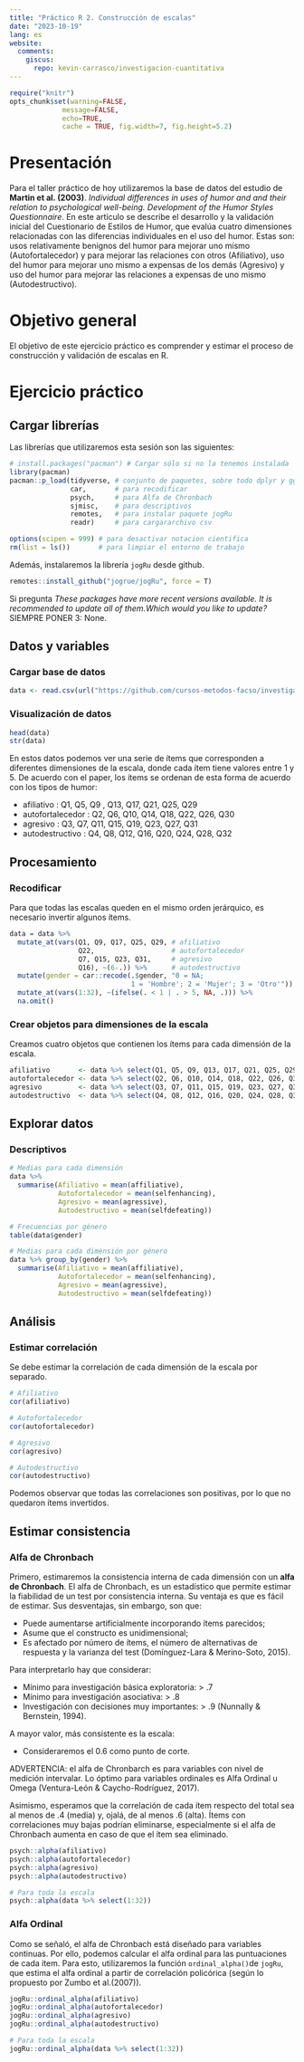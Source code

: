 ```yaml
---
title: "Práctico R 2. Construcción de escalas"
date: "2023-10-19"
lang: es
website:
  comments:
    giscus:
      repo: kevin-carrasco/investigacion-cuantitativa
---
```



```r
require("knitr")
opts_chunk$set(warning=FALSE,
             message=FALSE,
             echo=TRUE,
             cache = TRUE, fig.width=7, fig.height=5.2)
```

# Presentación

Para el taller práctico de hoy utilizaremos la base de datos del estudio de **Martin et al. (2003)**. *Individual differences in uses of humor and and their relation to psychological well-being. Development of the Humor Styles Questionnaire*. En este artículo se describe el desarrollo y la validación inicial del Cuestionario de Estilos de Humor, que evalúa cuatro dimensiones relacionadas con las diferencias individuales en el uso del humor. Estas son: usos relativamente benignos del humor para mejorar uno mismo (Autofortalecedor) y para mejorar las relaciones con otros (Afiliativo), uso del humor para mejorar uno mismo a expensas de los demás (Agresivo) y uso del humor para mejorar las relaciones a expensas de uno mismo (Autodestructivo).


# Objetivo general

El objetivo de este ejercicio práctico es comprender y estimar el proceso de construcción y validación de escalas en R.


# Ejercicio práctico


## Cargar librerías

Las librerías que utilizaremos esta sesión son las siguientes:

```r
# install.packages("pacman") # Cargar sólo si no la tenemos instalada
library(pacman)
pacman::p_load(tidyverse, # conjunto de paquetes, sobre todo dplyr y ggplot2
               car,       # para recodificar
               psych,     # para Alfa de Chronbach
               sjmisc,    # para descriptivos
               remotes,   # para instalar paquete jogRu
               readr)     # para cargararchivo csv

options(scipen = 999) # para desactivar notacion cientifica
rm(list = ls())       # para limpiar el entorno de trabajo
```

Además, instalaremos la librería `jogRu` desde github.

```r
remotes::install_github("jogrue/jogRu", force = T)
```

::: callout-note
Si pregunta *These packages have more recent versions available. It is recommended to update all of them.Which would you like to update?* SIEMPRE PONER 3: None.
:::


## Datos y variables


### Cargar base de datos

```r
data <- read.csv(url("https://github.com/cursos-metodos-facso/investigacion-cuantitativa/raw/main/files/data/data.csv"))
```


### Visualización de datos

```r
head(data)
str(data)
```

En estos datos podemos ver una serie de ítems que corresponden a diferentes dimensiones de la escala, donde cada ítem tiene valores entre 1 y 5. De acuerdo con el paper, los ítems se ordenan de esta forma de acuerdo con los tipos de humor:

- afiliativo       : Q1, Q5, Q9 , Q13, Q17, Q21, Q25, Q29
- autofortalecedor : Q2, Q6, Q10, Q14, Q18, Q22, Q26, Q30
- agresivo         : Q3, Q7, Q11, Q15, Q19, Q23, Q27, Q31
- autodestructivo  : Q4, Q8, Q12, Q16, Q20, Q24, Q28, Q32


## Procesamiento


### Recodificar

Para que todas las escalas queden en el mismo orden jerárquico, es necesario invertir algunos ítems.

```r
data = data %>% 
  mutate_at(vars(Q1, Q9, Q17, Q25, Q29, # afiliativo
                 Q22,                   # autofortalecedor
                 Q7, Q15, Q23, Q31,     # agresivo
                 Q16), ~(6-.)) %>%      # autodestructivo
  mutate(gender = car::recode(.$gender, "0 = NA;
                              1 = 'Hombre'; 2 = 'Mujer'; 3 = 'Otro'")) %>% 
  mutate_at(vars(1:32), ~(ifelse(. < 1 | . > 5, NA, .))) %>% 
  na.omit()
```


### Crear objetos para dimensiones de la escala

Creamos cuatro objetos que contienen los ítems para cada dimensión de la escala.

```r
afiliativo       <- data %>% select(Q1, Q5, Q9, Q13, Q17, Q21, Q25, Q29)
autofortalecedor <- data %>% select(Q2, Q6, Q10, Q14, Q18, Q22, Q26, Q30)
agresivo         <- data %>% select(Q3, Q7, Q11, Q15, Q19, Q23, Q27, Q31)
autodestructivo  <- data %>% select(Q4, Q8, Q12, Q16, Q20, Q24, Q28, Q32)
```


## Explorar datos


### Descriptivos

```r
# Medias para cada dimensión
data %>% 
  summarise(Afiliativo = mean(affiliative),
            Autofortalecedor = mean(selfenhancing),
            Agresivo = mean(agressive),
            Autodestructivo = mean(selfdefeating))

# Frecuencias por género
table(data$gender)

# Medias para cada dimensión por género
data %>% group_by(gender) %>% 
  summarise(Afiliativo = mean(affiliative),
            Autofortalecedor = mean(selfenhancing),
            Agresivo = mean(agressive),
            Autodestructivo = mean(selfdefeating))
```


## Análisis

### Estimar correlación

Se debe estimar la correlación de cada dimensión de la escala por separado.

```r
# Afiliativo
cor(afiliativo)

# Autofortalecedor
cor(autofortalecedor)

# Agresivo
cor(agresivo)

# Autodestructivo
cor(autodestructivo)
```

Podemos observar que todas las correlaciones son positivas, por lo que no quedaron ítems invertidos.


## Estimar consistencia


### Alfa de Chronbach

Primero, estimaremos la consistencia interna de cada dimensión con un **alfa de Chronbach**. El alfa de Chronbach, es un estadístico que permite estimar la fiabilidad de un test por consistencia interna. Su ventaja es que es fácil de estimar. Sus desventajas, sin embargo, son que:

- Puede aumentarse artificialmente incorporando ítems parecidos;
- Asume que el constructo es unidimensional;
- Es afectado por número de ítems, el número de alternativas de respuesta y la varianza del test (Domínguez-Lara & Merino-Soto, 2015). 
 
Para interpretarlo hay que considerar:
 
- Mínimo para investigación básica exploratoria: > .7
- Mínimo para investigación asociativa: > .8
- Investigación con decisiones muy importantes: > .9 (Nunnally & Bernstein, 1994). 

A mayor valor, más consistente es la escala:

- Consideraremos el 0.6 como punto de corte.

::: callout-note
ADVERTENCIA: el alfa de Chronbarch es para variables con nivel de medición intervalar. Lo óptimo para variables ordinales es Alfa Ordinal u Omega (Ventura-León & Caycho-Rodríguez, 2017).
:::

Asimismo, esperamos que la correlación de cada ítem respecto del total sea al menos de .4 (media) y, ojalá, de al menos .6 (alta). Ítems con correlaciones muy bajas podrían eliminarse, especialmente si el alfa de Chronbach aumenta en caso de que el ítem sea eliminado. 


```r
psych::alpha(afiliativo)
psych::alpha(autofortalecedor)
psych::alpha(agresivo)
psych::alpha(autodestructivo)

# Para toda la escala 
psych::alpha(data %>% select(1:32))
```


### Alfa Ordinal

Como se señaló, el alfa de Chronbach está diseñado para variables continuas. Por ello, podemos calcular el alfa ordinal para las puntuaciones de cada ítem. Para esto, utilizaremos la función `ordinal_alpha()`de `jogRu`, que estima el alfa ordinal a partir de correlación policórica (según lo propuesto por Zumbo et al.(2007)). 

```r
jogRu::ordinal_alpha(afiliativo)
jogRu::ordinal_alpha(autofortalecedor)
jogRu::ordinal_alpha(agresivo)
jogRu::ordinal_alpha(autodestructivo)

# Para toda la escala 
jogRu::ordinal_alpha(data %>% select(1:32))
```




